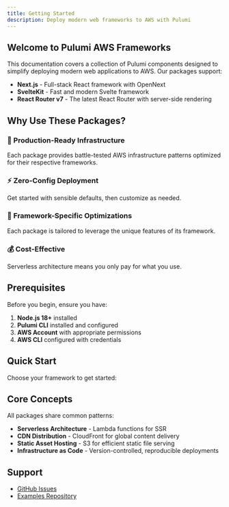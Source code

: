 ```yaml
---
title: Getting Started
description: Deploy modern web frameworks to AWS with Pulumi
---
```


## Welcome to Pulumi AWS Frameworks

This documentation covers a collection of Pulumi components designed to simplify deploying modern web applications to AWS. Our packages support:

- **Next.js** - Full-stack React framework with OpenNext
- **SvelteKit** - Fast and modern Svelte framework  
- **React Router v7** - The latest React Router with server-side rendering

## Why Use These Packages?

### 🚀 Production-Ready Infrastructure
Each package provides battle-tested AWS infrastructure patterns optimized for their respective frameworks.

### ⚡ Zero-Config Deployment
Get started with sensible defaults, then customize as needed.

### 🔧 Framework-Specific Optimizations
Each package is tailored to leverage the unique features of its framework.

### 💰 Cost-Effective
Serverless architecture means you only pay for what you use.

## Prerequisites

Before you begin, ensure you have:

1. **Node.js 18+** installed
2. **Pulumi CLI** installed and configured
3. **AWS Account** with appropriate permissions
4. **AWS CLI** configured with credentials

## Quick Start

Choose your framework to get started:

<Cards>
  <Card title="Next.js" href="/docs/packages/nextjs" description="Deploy Next.js apps with OpenNext to AWS" />
  <Card title="SvelteKit" href="/docs/packages/sveltekit" description="Deploy SvelteKit applications to AWS Lambda" />
  <Card title="React Router" href="/docs/packages/react-router" description="Deploy React Router v7 apps to AWS" />
</Cards>

## Core Concepts

All packages share common patterns:

- **Serverless Architecture** - Lambda functions for SSR
- **CDN Distribution** - CloudFront for global content delivery
- **Static Asset Hosting** - S3 for efficient static file serving
- **Infrastructure as Code** - Version-controlled, reproducible deployments

## Support

- [GitHub Issues](https://github.com/DonsWayo/pulu-front/issues)
- [Examples Repository](https://github.com/DonsWayo/pulu-front/tree/main/apps)
